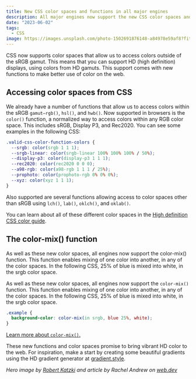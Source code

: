 ```yaml
---
title: New CSS color spaces and functions in all major engines
description: All major engines now support the new CSS color spaces and functions. Find out how they can bring vibrancy to your designs.
date: "2023-06-02"
tags:
  - CSS
image: https://images.unsplash.com/photo-1502691876148-a84978e59af8?fit=crop&w=1170&q=80
---
```


CSS now supports color spaces that allow us to access colors outside of the sRGB gamut. This means that you can support HD (high definition) displays, using colors from HD gamuts. This support comes with new functions to make better use of color on the web.

## Accessing color spaces from CSS

We already have a number of functions that allow us to access colors within the sRGB `gamut—rgb()`, `hsl()`, and `hwb()`. Now supported in browsers is the `color()` function, a normalized way to access colors within any RGB color space. This includes sRGB, Display P3, and Rec2020. You can see some examples in the following CSS:

```css
.valid-css-color-function-colors {
  --srgb: color(srgb 1 1 1);
  --srgb-linear: color(srgb-linear 100% 100% 100% / 50%);
  --display-p3: color(display-p3 1 1 1);
  --rec2020: color(rec2020 0 0 0);
  --a98-rgb: color(a98-rgb 1 1 1 / 25%);
  --prophoto: color(prophoto-rgb 0% 0% 0%);
  --xyz: color(xyz 1 1 1);
}
```

Also supported are several functions allowing access to color spaces other than sRGB using `lch()`, `lab()`, `oklch()`, and `oklab()`.

You can learn about all of these different color spaces in the [High definition CSS color guide](https://developer.chrome.com/articles/high-definition-css-color-guide/).

## The color-mix() function

As well as these new color spaces, all engines now support the color-mix() function. This function enables mixing of one color into another, in any of the color spaces. In the following CSS, 25% of blue is mixed into white, in the srgb color space.

As well as these new color spaces, all engines now support the `color-mix()` function. This function enables mixing of one color into another, in any of the color spaces. In the following CSS, 25% of blue is mixed into white, in the srgb color space.

```css
.example {
  background-color: color-mix(in srgb, blue 25%, white);
}
```

[Learn more about `color-mix()`.](https://developer.chrome.com/blog/css-color-mix/)

These new functions and color spaces promise to bring vibrant HD color to the web. For inspiration, make a start by creating some beautiful gradients using the HD gradient generator at [gradient.style](https://gradient.style/).

_Hero image by [Robert Katzki](https://unsplash.com/@ro_ka) and article by Rachel Andrew on [web.dev](https://web.dev/color-spaces-and-functions/)_

